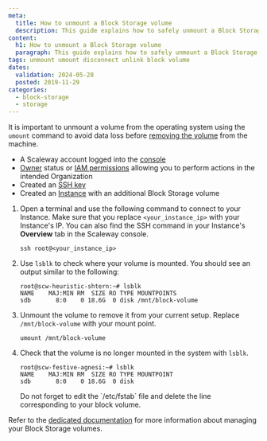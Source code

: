 ```yaml
---
meta:
  title: How to unmount a Block Storage volume
  description: This guide explains how to safely unmount a Block Storage volume from your Scaleway Instance to avoid data loss.
content:
  h1: How to unmount a Block Storage volume
  paragraph: This guide explains how to safely unmount a Block Storage volume from your Scaleway Instance to avoid data loss.
tags: unmount umount disconnect unlink block volume
dates:
  validation: 2024-05-28
  posted: 2019-11-29
categories:
  - block-storage
  - storage
---
```


It is important to unmount a volume from the operating system using the `umount` command to avoid data loss before [removing the volume](/storage/block/how-to/detach-a-volume/) from the machine.

<Macro id="requirements" />

- A Scaleway account logged into the [console](https://console.scaleway.com/)
- [Owner](/identity-and-access-management/iam/concepts/#owner) status or [IAM permissions](/identity-and-access-management/iam/concepts/#permission) allowing you to perform actions in the intended Organization
- Created an [SSH key](/identity-and-access-management/organizations-and-projects/how-to/create-ssh-key/)
- Created an [Instance](/compute/instances/how-to/create-an-instance) with an additional Block Storage volume


1. Open a terminal and use the following command to connect to your Instance. Make sure that you replace `<your_instance_ip>` with your Instance's IP. You can also find the SSH command in your Instance's **Overview** tab in the Scaleway console.
    ```
    ssh root@<your_instance_ip>
    ```
2. Use `lsblk` to check where your volume is mounted. You should see an output similar to the following:

    ```
    root@scw-heuristic-shtern:~# lsblk
    NAME    MAJ:MIN RM  SIZE RO TYPE MOUNTPOINTS
    sdb       8:0    0 18.6G  0 disk /mnt/block-volume
    ```
3. Unmount the volume to remove it from your current setup. Replace `/mnt/block-volume` with your mount point.
    ```
    umount /mnt/block-volume
    ```
4.  Check that the volume is no longer mounted in the system with `lsblk`.
    ```
    root@scw-festive-agnesi:~# lsblk
    NAME    MAJ:MIN RM  SIZE RO TYPE MOUNTPOINT
    sdb       8:0    0 18.6G  0 disk
    ```
    <Message type="important">
      Do not forget to edit the `/etc/fstab` file and delete the line corresponding to your block volume.
    </Message>

Refer to the [dedicated documentation](/storage/block/api-cli/managing-a-volume/) for more information about managing your Block Storage volumes.


